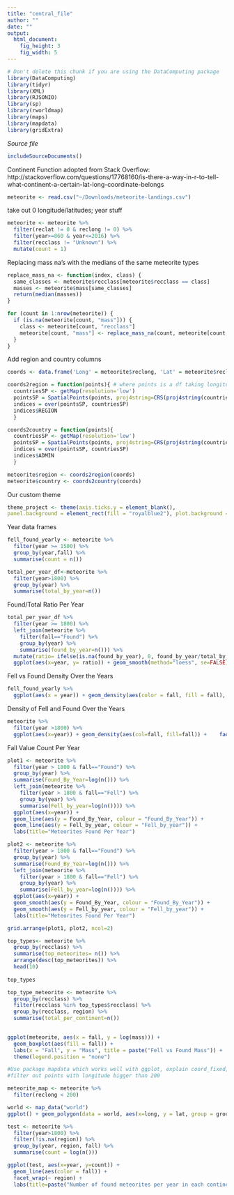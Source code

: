 ```yaml
---
title: "central_file"
author: ""
date: ""
output: 
  html_document:
    fig_height: 3
    fig_width: 5
---
```

<!-- Don't edit in between this line and the one below -->
```r
# Don't delete this chunk if you are using the DataComputing package
library(DataComputing)
library(tidyr)
library(XML)
library(RJSONIO)
library(sp)
library(rworldmap)
library(maps)
library(mapdata)
library(gridExtra)
```

*Source file* 
```r
includeSourceDocuments()
```

Continent Function adopted from Stack Overflow: http://stackoverflow.com/questions/17768160/is-there-a-way-in-r-to-tell-what-continent-a-certain-lat-long-coordinate-belongs


```r
meteorite <- read.csv("~/Downloads/meteorite-landings.csv")
```

take out 0 longitude/latitudes; year stuff
```r
meteorite <- meteorite %>% 
  filter(reclat != 0 & reclong != 0) %>%
  filter(year>=860 & year<=2016) %>%
  filter(recclass != "Unknown") %>%
  mutate(count = 1)
```

Replacing mass na's with the medians of the same meteorite types
```r
replace_mass_na <- function(index, class) {
  same_classes <- meteorite$recclass[meteorite$recclass == class]
  masses <- meteorite$mass[same_classes]
  return(median(masses))
}

for (count in 1:nrow(meteorite)) {
  if (is.na(meteorite[count, "mass"])) {
    class <- meteorite[count, "recclass"]
    meteorite[count, "mass"] <- replace_mass_na(count, meteorite[count, "recclass"])
  } 
}
```

Add region and country columns
```r
coords <- data.frame('Long' = meteorite$reclong, 'Lat' = meteorite$reclat)

coords2region = function(points){ # where points is a df taking longitude as a first column and latitude as a second
  countriesSP <- getMap(resolution='low')
  pointsSP = SpatialPoints(points, proj4string=CRS(proj4string(countriesSP)))
  indices = over(pointsSP, countriesSP)
  indices$REGION
  }

coords2country = function(points){
  countriesSP <- getMap(resolution='low')
  pointsSP = SpatialPoints(points, proj4string=CRS(proj4string(countriesSP)))
  indices = over(pointsSP, countriesSP)
  indices$ADMIN
  }

meteorite$region <- coords2region(coords)
meteorite$country <- coords2country(coords)
```

Our custom theme
```r
theme_project <- theme(axis.ticks.y = element_blank(),
panel.background = element_rect(fill = "royalblue2"), plot.background = element_rect(fill = "lightblue"), panel.grid.major = element_line(color = "lightgoldenrod1", size=.2), panel.grid.minor = element_line(color = "lightgoldenrod1", size=.2), panel.grid.major.x=element_blank())

```

Year data frames
```r
fell_found_yearly <- meteorite %>%
  filter(year >= 1500) %>%
  group_by(year,fall) %>%
  summarise(count = n())

total_per_year_df<-meteorite %>%
  filter(year>1800) %>% 
  group_by(year) %>%
  summarise(total_by_year=n()) 
```

Found/Total Ratio Per Year
```r
total_per_year_df %>%
  filter(year >= 1800) %>% 
  left_join(meteorite %>%
    filter(fall=="Found") %>%
    group_by(year) %>%
    summarise(found_by_year=n())) %>%
  mutate(ratio= ifelse(is.na(found_by_year), 0, found_by_year/total_by_year)) %>%
  ggplot(aes(x=year, y= ratio)) + geom_smooth(method="loess", se=FALSE) +geom_point() + geom_smooth(method="lm", se=FALSE)

```

Fell vs Found Density Over the Years
```r
fell_found_yearly %>%
  ggplot(aes(x = year)) + geom_density(aes(color = fall, fill = fall), alpha = 0.5) + xlab("Year") + ylab("Density") + theme_project
```

Density of Fell and Found Over the Years
```r
meteorite %>%
  filter(year >1800) %>%
  ggplot(aes(x=year)) + geom_density(aes(col=fall, fill=fall)) +    facet_grid(~fall)
```

Fall Value Count Per Year
```r
plot1 <- meteorite %>%
  filter(year > 1800 & fall=="Found") %>%
  group_by(year) %>%
  summarise(Found_By_Year=log(n())) %>%
  left_join(meteorite %>%
    filter(year > 1800 & fall=="Fell") %>%
    group_by(year) %>%
    summarise(Fell_by_year=log(n()))) %>%
  ggplot(aes(x=year)) +
  geom_line(aes(y = Found_By_Year, colour = "Found_By_Year")) + 
  geom_line(aes(y = Fell_by_year, colour = "Fell_by_year")) +
  labs(title="Meteorites Found Per Year")

plot2 <- meteorite %>%
  filter(year > 1800 & fall=="Found") %>%
  group_by(year) %>%
  summarise(Found_By_Year=log(n())) %>%
  left_join(meteorite %>%
    filter(year > 1800 & fall=="Fell") %>%
    group_by(year) %>%
    summarise(Fell_by_year=log(n()))) %>%
  ggplot(aes(x=year)) +
  geom_smooth(aes(y = Found_By_Year, colour = "Found_By_Year")) + 
  geom_smooth(aes(y = Fell_by_year, colour = "Fell_by_year")) +
  labs(title="Meteorites Found Per Year")

grid.arrange(plot1, plot2, ncol=2)
```

```r
top_types<- meteorite %>%
  group_by(recclass) %>%
  summarise(top_meteorites= n()) %>%
  arrange(desc(top_meteorites)) %>%
  head(10)
  
top_types
```

```r

top_type_meteorite <- meteorite %>%
  group_by(recclass) %>%
  filter(recclass %in% top_types$recclass) %>%
  group_by(recclass, region) %>%
  summarise(total_per_continent=n())
  
```


```r

ggplot(meteorite, aes(x = fall, y = log(mass))) + 
  geom_boxplot(aes(fill = fall)) +
  labs(x = "Fall", y = "Mass", title = paste("Fell vs Found Mass")) +
  theme(legend.position = "none")

```

```r
#Use package mapdata which works well with ggplot, explain coord_fixed, geom_polygon
#filter out points with longitude bigger than 200 

meteorite_map <- meteorite %>% 
  filter(reclong < 200)

world <- map_data("world")
ggplot() + geom_polygon(data = world, aes(x=long, y = lat, group = group)) + geom_point(data = meteorite_map, aes(x=reclong, y=reclat,color = fall), size = 0.02, alpha = 0.3) + coord_fixed(1.2) + facet_grid(~ fall) + theme_classic() + theme(axis.title = element_blank(), axis.line = element_blank(), axis.ticks = element_blank(), axis.text  = element_blank(), legend.position = "none")
```


```r
test <- meteorite %>%
  filter(year>1800) %>%
  filter(!is.na(region)) %>%
  group_by(year, region, fall) %>%
  summarise(count = log(n()))

ggplot(test, aes(x=year, y=count)) + 
  geom_line(aes(color = fall)) +
  facet_wrap(~ region) + 
  labs(title=paste("Number of found meteorites per year in each continent"))
  
```













